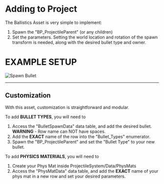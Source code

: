 # Adding to Project

The Ballistics Asset is very simple to implement:

1. Spawn the "BP_ProjectileParent" (or any children)
2. Set the parameters. Setting the world location and rotation of the spawn transform is needed, along with the desired bullet type and owner.

# EXAMPLE SETUP
![Spawn Bullet](/assets/images/spawn.png)

---
## Customization

With this asset, customization is straightforward and modular. 


To add **BULLET TYPES**, you will need to

1. Access the "BulletSpawnData" data table, and add the desired bullet.   **WARNING** - Row name can NOT have spaces.
2. Add the **EXACT** name of the row into the "Bullet_Types" enumerator.
3. Spawn the "BP_ProjectileParent" and set the "Bullet Type" to your new bullet.

To add **PHYSICS MATERIALS**, you will need to 

1. Create your Phys Mat inside ProjectileSystem/Data/PhysMats
2. Access the "PhysMatData" data table, and add the **EXACT** name of your phys mat in a new row and set your desired parameters.